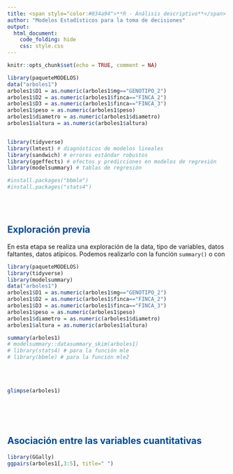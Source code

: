 ```yaml
---
title: <span style="color:#034a94">**R - Análisis descriptivo**</span>
author: "Modelos Estadísticos para la toma de decisiones"
output:
  html_document:
    code_folding: hide
    css: style.css
---
```



```r
knitr::opts_chunk$set(echo = TRUE, comment = NA)

library(paqueteMODELOS)
data("arboles1")
arboles1$D1 = as.numeric(arboles1$mg=="GENOTIPO_2")
arboles1$D2 = as.numeric(arboles1$finca=="FINCA_2")
arboles1$D3 = as.numeric(arboles1$finca=="FINCA_3")
arboles1$peso = as.numeric(arboles1$peso)
arboles1$diametro = as.numeric(arboles1$diametro)
arboles1$altura = as.numeric(arboles1$altura)


library(tidyverse)
library(lmtest) # diagnósticos de modelos lineales
library(sandwich) # errores estándar robustos
library(ggeffects) # efectos y predicciones en modelos de regresión
library(modelsummary) # tablas de regresión

#install.packages("bbmle")
#install.packages("stats4")


```


</br></br>

## <span style="color:#034a94">**Exploración previa**</span>

En esta etapa se realiza una exploración de la data, tipo de variables, datos faltantes, datos atípicos. Podemos realizarlo con la función `summary()` o con 
</br>

```r
library(paqueteMODELOS)
library(tidyverse)
library(modelsummary)
data("arboles1")
arboles1$D1 = as.numeric(arboles1$mg=="GENOTIPO_2")
arboles1$D2 = as.numeric(arboles1$finca=="FINCA_2")
arboles1$D3 = as.numeric(arboles1$finca=="FINCA_3")
arboles1$peso = as.numeric(arboles1$peso)
arboles1$diametro = as.numeric(arboles1$diametro)
arboles1$altura = as.numeric(arboles1$altura)

summary(arboles1)
# modelsummary::datasummary_skim(arboles1)
# library(stats4) # para la función mle
# library(bbmle) # para la función mle2
```
</br></br>


```r
glimpse(arboles1)
```

</br></br></br>

## <span style="color:#034a94">**Asociación entre las variables cuantitativas**</span>


```r
library(GGally)
ggpairs(arboles1[,3:5], title=" ") 
```
